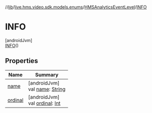 //[lib](/api-reference/android/v2/home/content)/[live.hms.video.sdk.models.enums](../../index)/[HMSAnalyticsEventLevel](../index)/[INFO](index)

# INFO

[androidJvm]\
[INFO](index)()

## Properties

| Name               | Summary                                                                                                              |
| ------------------ | -------------------------------------------------------------------------------------------------------------------- |
| [name](name)       | [androidJvm]<br />val [name](name): [String](https://kotlinlang.org/api/latest/jvm/stdlib/kotlin/-string/index.html) |
| [ordinal](ordinal) | [androidJvm]<br />val [ordinal](ordinal): [Int](https://kotlinlang.org/api/latest/jvm/stdlib/kotlin/-int/index.html) |
